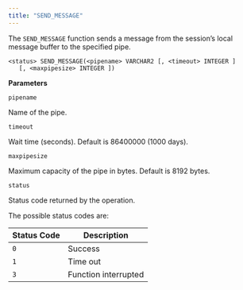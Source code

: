 ```yaml
---
title: "SEND_MESSAGE"
---
```


The `SEND_MESSAGE` function sends a message from the session’s local message buffer to the specified pipe.

```text
<status> SEND_MESSAGE(<pipename> VARCHAR2 [, <timeout> INTEGER ]
   [, <maxpipesize> INTEGER ])
```

**Parameters**

`pipename`

 Name of the pipe.

`timeout`

 Wait time (seconds). Default is 86400000 (1000 days).

`maxpipesize`

 Maximum capacity of the pipe in bytes. Default is 8192 bytes.

`status`

 Status code returned by the operation.

 The possible status codes are:

 | Status Code | Description          |
 | ----------- | -------------------- |
 | `0`         | Success              |
 | `1`         | Time out             |
 | `3`         | Function interrupted |
